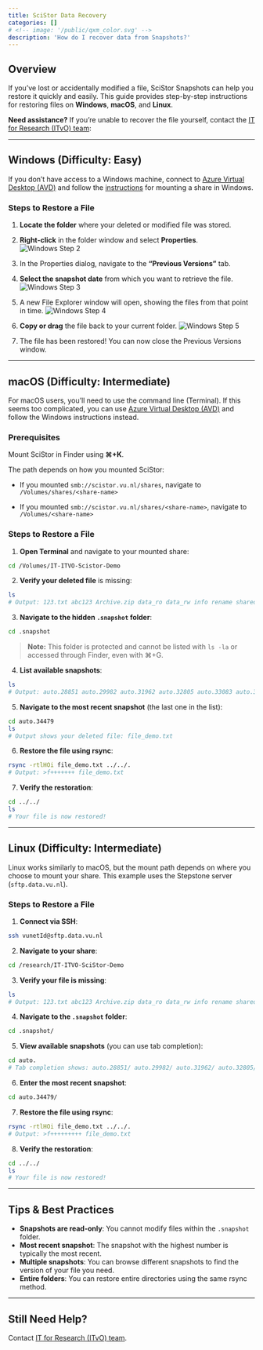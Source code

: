 ```yaml
---
title: SciStor Data Recovery
categories: []
# <!-- image: '/public/qxm_color.svg' -->
description: 'How do I recover data from Snapshots?'
---
```



## Overview

If you've lost or accidentally modified a file, SciStor Snapshots can help you restore it quickly and easily. This guide provides step-by-step instructions for restoring files on **Windows**, **macOS**, and **Linux**.

**Need assistance?** If you're unable to recover the file yourself, contact the [IT for Research (ITvO) team](https://rdm.vu.nl/topics/itvo.html#contact):  

---

## Windows (Difficulty: Easy)

If you don't have access to a Windows machine, connect to [Azure Virtual Desktop (AVD)](https://windows.cloud.microsoft/spa-signin-oidc#/devices) and follow the [instructions](/topics/scistor.qmd#windows) for mounting a share in Windows.

### Steps to Restore a File

1. **Locate the folder** where your deleted or modified file was stored.

2. **Right-click** in the folder window and select **Properties**.
   ![Windows Step 2](/public/manuals/scistor/win-2.png)

3. In the Properties dialog, navigate to the **"Previous Versions"** tab.

4. **Select the snapshot date** from which you want to retrieve the file.
   ![Windows Step 3](/public/manuals/scistor/win-3.png)

5. A new File Explorer window will open, showing the files from that point in time.
   ![Windows Step 4](/public/manuals/scistor/win-4.png)

6. **Copy or drag** the file back to your current folder.
   ![Windows Step 5](/public/manuals/scistor/win-5.png)

7. The file has been restored! You can now close the Previous Versions window.

---

## macOS (Difficulty: Intermediate)

For macOS users, you'll need to use the command line (Terminal). If this seems too complicated, you can use [Azure Virtual Desktop (AVD)](https://windows.cloud.microsoft/spa-signin-oidc#/devices) and follow the Windows instructions instead.

### Prerequisites

Mount SciStor in Finder using **⌘+K**.

The path depends on how you mounted SciStor:

- If you mounted `smb://scistor.vu.nl/shares`, navigate to `/Volumes/shares/<share-name>`

- If you mounted `smb://scistor.vu.nl/shares/<share-name>`, navigate to `/Volumes/<share-name>`


### Steps to Restore a File

1. **Open Terminal** and navigate to your mounted share:

```bash
cd /Volumes/IT-ITVO-Scistor-Demo
```

2. **Verify your deleted file** is missing:

```bash
ls
# Output: 123.txt abc123 Archive.zip data_ro data_rw info rename shared_rw test.doc testme xyz456
```

3. **Navigate to the hidden `.snapshot` folder**:

```bash
cd .snapshot
```

> **Note:** This folder is protected and cannot be listed with `ls -la` or accessed through Finder, even with ⌘+G.

4. **List available snapshots**:

```bash
ls
# Output: auto.28851 auto.29982 auto.31962 auto.32805 auto.33083 auto.33361 auto.33638 auto.33918 auto.34198 auto.34479
```

5. **Navigate to the most recent snapshot** (the last one in the list):

```bash
cd auto.34479
ls
# Output shows your deleted file: file_demo.txt
```

6. **Restore the file using rsync**:

```bash
rsync -rtlHOi file_demo.txt ../../.
# Output: >f+++++++ file_demo.txt
```

7. **Verify the restoration**:

```bash
cd ../../
ls
# Your file is now restored!
```

---

## Linux (Difficulty: Intermediate)

Linux works similarly to macOS, but the mount path depends on where you choose to mount your share. This example uses the Stepstone server (`sftp.data.vu.nl`).

### Steps to Restore a File

1. **Connect via SSH**:

```bash
ssh vunetId@sftp.data.vu.nl
```

2. **Navigate to your share**:

```bash
cd /research/IT-ITVO-SciStor-Demo
```

3. **Verify your file is missing**:

```bash
ls
# Output: 123.txt abc123 Archive.zip data_ro data_rw info rename shared_rw test.doc testme xyz456
```

4. **Navigate to the `.snapshot` folder**:

```bash
cd .snapshot/
```

5. **View available snapshots** (you can use tab completion):

```bash
cd auto.
# Tab completion shows: auto.28851/ auto.29982/ auto.31962/ auto.32805/ auto.33083/ auto.33361/ auto.33638/ auto.33918/ auto.34198/ auto.34479/
```

6. **Enter the most recent snapshot**:

```bash
cd auto.34479/
```

7. **Restore the file using rsync**:

```bash
rsync -rtlHOi file_demo.txt ../../.
# Output: >f+++++++++ file_demo.txt
```

8. **Verify the restoration**:

```bash
cd ../../
ls
# Your file is now restored!
```

---

## Tips & Best Practices

- **Snapshots are read-only**: You cannot modify files within the `.snapshot` folder.
- **Most recent snapshot**: The snapshot with the highest number is typically the most recent.
- **Multiple snapshots**: You can browse different snapshots to find the version of your file you need.
- **Entire folders**: You can restore entire directories using the same rsync method.

---

## Still Need Help?

Contact [IT for Research (ITvO) team](https://rdm.vu.nl/topics/itvo.html#contact).  

